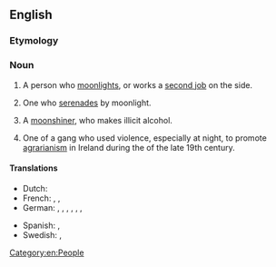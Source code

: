 ==English==

===Etymology===
{{suffix|en|moonlight|er}}

===Noun===
{{en-noun}}

# A person who [[moonlight]]s, or works a [[second job]] on the side.
# {{lb|en|US|regional}} One who [[serenade]]s by moonlight.
# A [[moonshiner]], who makes illicit alcohol.
# {{lb|en|Ireland|historical}} One of a gang who used violence, especially at night, to promote [[agrarianism]] in Ireland during the {{w|Land War}} of the late 19th century.

====Translations====
{{trans-top|person who works a second job}}
* Dutch: {{t+|nl|zwartwerker|m}}
* French: {{t+|fr|travailleur au noir|m}}, {{t|fr|travailleuse au noir|f}}, {{t+|fr|cumulard|m}}
* German: {{qualifier|colloquial}} {{t+|de|Schwarzarbeiter|m}}, {{qualifier|colloquial}} {{t+|de|Schwarzarbeiterin|f}}, {{t|de|Doppelverdiener|m}}, {{t|de|Doppelverdienerin|f}}, {{t|de|Person mit Nebentätigkeit|f}}, {{t|de|Mann mit Nebentätigkeit|m}}, {{t|de|Frau mit Nebentätigkeit|f}}
{{trans-mid}}
* Spanish: {{t|es|pluriempleado|m}}, {{t|es|pluriempleada|f}}
* Swedish: {{t+|sv|svartjobbare|n}}, {{t|sv|svartjobberska|f}}
{{trans-bottom}}

[[Category:en:People]]